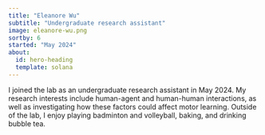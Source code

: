 ```yaml
---
title: "Eleanore Wu"
subtitle: "Undergraduate research assistant"
image: eleanore-wu.png
sortby: 6
started: "May 2024"
about:
  id: hero-heading
  template: solana
---
```


:::{#hero-heading}

I joined the lab as an undergraduate research assistant in May 2024. My research interests include human-agent and human-human interactions, as well as investigating how these factors could affect motor learning. Outside of the lab, I enjoy playing badminton and volleyball, baking, and drinking bubble tea.

:::
